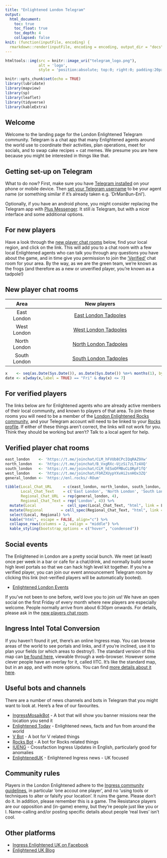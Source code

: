```yaml
---
title: "Enlightened London Telegram"
output:
  html_document:
    toc: true
    toc_float: true
    toc_depth: 4
    collapsed: false
knit: (function(inputFile, encoding) {
  rmarkdown::render(inputFile, encoding = encoding, output_dir = "docs", output_file ="index.html") }) 
---
```


```r
htmltools::img(src = knitr::image_uri("telegram_logo.png"), 
               alt = 'logo', 
               style = 'position:absolute; top:0; right:0; padding:20px;')
```

```r
knitr::opts_chunk$set(echo = TRUE)
library(lubridate)
library(mapview)
library(sp)
library(leaflet)
library(tidyverse)
library(kableExtra)
```

## Welcome {#welcome}
Welcome to the landing page for the London Enlightened Telegram community. Telegram is a chat app that many Enlightened agents around the world use to coordinate their activities, plan operations, meet for socials, and to swap cake recipes + cat memes. We presume you are here because you might be interested in things like that.

## Getting set-up on Telegram {#telegramsetup}
What to do now?  First, make sure you have [Telegram installed](https://telegram.org/) on your phone or mobile device. Then [set your Telegram username](https://telegram.org/blog/usernames-and-secret-chats-v2) to be your agent name (or something similar if it's already taken e.g. 'DrManBun-Enl').

Optionally, if you have an android phone, you might consider replacing the Telegram app with [Plus Messenger](https://play.google.com/store/apps/details?id=org.telegram.plus). It still *is* Telegram, but with a nicer interface and some additional options.

## For new players {#newplayers}
Have a look through the [new player chat rooms](#newplayerchatrooms) below, find your local region, and click on the link. This will add you to a chat room with a few local Enlightened agents who can talk you through any questions you have about the game, and in time give you permission to join the ['Verified'](#verifiedplayers) chat room for your area. By the way, as we are the green team, we're known as the frogs (and therefore as a new or unverified player, you're known as a tadpole!)


## New player chat rooms {#newplayerchatrooms}
|  Area              |  New players                                                           |
|:------------------:|:----------------------------------------------------------------------:|
| East London        | [East London Tadpoles](https://t.me/joinchat/CLM_hFKd6xNQcn8Oq8GycQ)   |
| West London        | [West London Tadpoles](https://t.me/joinchat/FbRZXVDEN2lND-zbwAzTSw)   |
| North London       | [North London Tadpoles](https://t.me/joinchat/B_VxgUxXCJTux2zDf4YK2Q)  |
| South London       | [South London Tadpoles](https://t.me/joinchat/CLM_hEYFlIjFAbVwz3UtAQ)  |

```r
x    <- seq(as.Date(Sys.Date()), as.Date(Sys.Date()) %m+% months(1), by="1 day")
date <- x[wday(x,label = TRUE) == "Fri" & day(x) <= 7]
```

## For verified players {#verifiedplayers}
The links below are for Enlightened agents who are already active members of their local community, and known to players of that area. To join these rooms you will need to be a member of the [London Enlightened Rocks community](https://enlightened.rocks/comm/edYMS1vp.com), and your Telegram account will need to be linked to your [Rocks profile](https://enlightened.rocks/me). If either of these things aren't correct, the links will not work for you. Think they should be working but aren't? Talk to a local agent for help.

## Verified player chat rooms {#verifiedplayerchatrooms}
```r
east_london    <- 'https://t.me/joinchat/CLM_hFVUb8CPcIQqRAZ9Xw'
north_london   <- 'https://t.me/joinchat/B_VxgRXc-UjzSi7zLTz4XQ'
south_london   <- 'https://t.me/joinchat/CLM_hESoOFMBuCLORpF1fQ'
west_london    <- 'https://t.me/joinchat/FbRZXUypYXvHi2snHOx3ZQ'
general_london <- 'https://enl.rocks/-ROum'

tibble(Local_Chat_URL     = c(east_london, north_london, south_london, west_london),
       Local_Chat_Text    = c('East London', 'North London', 'South London', 'West London'),
       Regional_Chat_URL  = rep(general_london, 4),
       Regional_Chat_Text = rep('London', 4)) %>%
  mutate(Local           =  cell_spec(Local_Chat_Text, "html", link = Local_Chat_URL)) %>%
  mutate(Regional        = cell_spec(Regional_Chat_Text, "html", link = Regional_Chat_URL)) %>%
  select(Local, Regional) %>%
  kable("html", escape = FALSE, align="c") %>%
  collapse_rows(columns = 2, valign = "middle") %>%
  kable_styling(bootstrap_options = c("hover", "condensed"))

```
## Social events
The Enlightened in London are a pretty social bunch. We meet (at least) once per week in a bar or cafe for a chat/drink, and normally build some high level portals so that we can hack high level kit together. If you're a verified player, you can join our event announcement Telegram room by clicking this link (not-verified players will be automatically booted).

* [Enlightened London Events](https://t.me/joinchat/CLM_hE6KgWDEdBXCrsPHMQ)

If you've not been to one before, we'd love you to join us! We have an open social on the first Friday of every month where new players are especially welcome. People normally arrive from about 6:30pm onwards. For details, please ask in the [new players chat room](#newplayerchatrooms).


## Ingress Intel Total Conversion
If you haven't found it yet, there's an online Ingress map. You can browse areas of the world to see portals and links, and if you're inclined, use it to plan your fields (or which areas to destroy!). The standard version of this map can [be found here](https://ingress.com/intel), viewable through a web-browser. However some clever people have an overlay for it, called IITC. It's like the standard map, but in an app, and with more options. You can find [more details about it here](https://iitc.me/).

## Useful bots and channels
There are a number of news channels and bots in Telegram that you might want to look at. Here's a few of our favourites.

* [IngressMosaikBot](https://telegram.me/IngressMosaikBot) - A bot that will show you banner missions near the location you send it
* [Enlightened Today](https://telegram.me/IEToday) - Enlightened news, facts and fun from around the world
* [V Bot](https://telegram.me/vtgadminbot) - A bot for V related things
* [Rocks Bot](https://telegram.me/RocksBot) - A bot for Rocks related things
* [IUENG](https://t.me/IUENG) - Crossfaction Ingress Updates in English, particularly good for anomalies
* [EnlightenedUK](https://t.me/enlightenedUK) - Enlightened Ingress news - UK focused

## Community rules
Players in the London Enlightened adhere to the [Ingress community guidelines](https://support.ingress.com/hc/en-us/articles/206606858-Ingress-Community-Guidelines), in particular 'one accout one player', and no 'using tools or techniques to alter or falsify your location'. It ruins the game. Please don't do it. In addition, please remember this is a game. The Resistance players are our opposition and (in-game) enemy, but they're people just like you or I. Name-calling and/or posting specific details about people 'real lives' isn't cool.

## Other platforms
* [Ingress Enlightened UK on Facebook](https://www.facebook.com/EnlightenedUK/)
* [Enlightened UK Blog](https://enlighteneduk.blog/)
